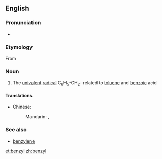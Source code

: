 ==English==

===Pronunciation===
* {{audio|en-us-benzyl.ogg|Audio (US)}}

===Etymology===
From {{confix|benz|yl}}

===Noun===
{{en-noun}}

# {{organic chemistry|especially in combination}} The [[univalent]] [[radical]] C<sub>6</sub>H<sub>5</sub>-CH<sub>2</sub>- related to [[toluene]] and [[benzoic]] acid

====Translations====
{{trans-top|chemical compound}}
* Chinese:
*: Mandarin: {{t|zh|苄|tr=biàn|sc=Hani}}, {{t|zh|苄基|tr=biànjī|sc=Hani}}
{{trans-mid}}
{{trans-bottom}}

===See also===
* [[benzylene]]

[[et:benzyl]]
[[zh:benzyl]]